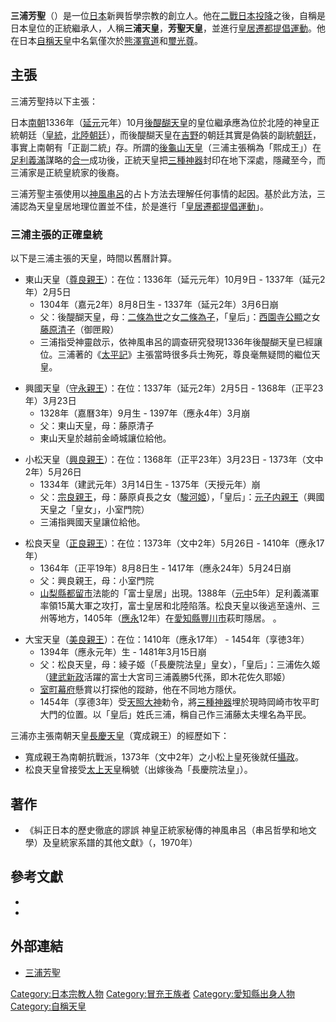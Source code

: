 {{Infobox person 
| 姓名       = 三浦芳聖  
| 出生日期   = {{Birth date|1904|9|17}} 
| 出生地     ={{JPN}}[[愛知縣|愛知縣]][[額田郡|額田郡]]  
| 死亡日期   = {{Death date and age|1971|3|30|1904|9|17}}
| 死亡地     ={{JPN}}[[豐川市|豐川市]][[市田町|市田町]]
| 國籍       ={{JPN}} 
| 別名       =三浦天皇，芳聖天皇 
| 知名於     =[[自稱天皇|自稱天皇]]
| 宗教信仰   =[[神風串呂|神風串呂]]
}}
{{japanese|japanese=三浦 芳聖|kana=みうら よしまさ}}

'''三浦芳聖'''（{{bd|1904年|9月17日|1971年|3月30日|}}）是一位[[日本|日本]]新興哲學宗教{{tsl|ja|神風串呂}}的創立人。他在[[二戰|二戰]][[日本投降|日本投降]]之後，自稱是日本皇位的正統繼承人，人稱'''三浦天皇'''，'''芳聖天皇'''，並進行[[皇居遷都提倡運動|皇居遷都提倡運動]]。他在日本[[日本天皇列表#近現代自稱天皇者|自稱天皇]]中名氣僅次於[[熊澤寬道|熊澤寬道]]和[[璽光尊|璽光尊]]。

== 主張 ==
三浦芳聖持以下主張：

日本[[南朝_(日本)|南朝]]1336年（[[延元|延元]]元年）10月[[後醍醐天皇|後醍醐天皇]]的皇位繼承應為位於北陸的神皇正統朝廷（[[皇統|皇統]]，[[北陸朝廷#三浦芳聖主張的北陸朝廷|北陸朝廷]]），而後醍醐天皇在[[吉野|吉野]]的朝廷其實是偽裝的副統[[朝廷|朝廷]]，事實上南朝有「正副二統」存。所謂的[[後龜山天皇|後龜山天皇]]（三浦主張稱為「熙成王」）在[[足利義滿|足利義滿]]謀略的[[明德和約|合一]]成功後，正統天皇把[[三種神器|三種神器]]封印在地下深處，隱藏至今，而三浦家是正統皇統家的後裔。

三浦芳聖主張使用以[[神風串呂|神風串呂]]的占卜方法去理解任何事情的起因。基於此方法，三浦認為天皇皇居地理位置並不佳，於是進行「[[皇居遷都提倡運動|皇居遷都提倡運動]]」。

=== 三浦主張的正確皇統 ===
以下是三浦主張的天皇，時間以舊曆計算。

*東山天皇（[[尊良親王|尊良親王]]）：在位：1336年（延元元年）10月9日 - 1337年（延元2年）2月5日
**1304年（嘉元2年）8月8日生 - 1337年（延元2年）3月6日崩
**父：後醍醐天皇，母：[[二條為世|二條為世]]之女[[二條為子|二條為子]]，「皇后」：[[西園寺公顯|西園寺公顯]]之女[[藤原清子|藤原清子]]（御匣殿）
**三浦指受神靈啟示，依神風串呂的調查研究發現1336年後醍醐天皇已經讓位。三浦著的《[[太平記|太平記]]》主張當時很多兵士殉死，尊良毫無疑問的繼位天皇。

*興國天皇（[[守永親王|守永親王]]）：在位：1337年（延元2年）2月5日 - 1368年（正平23年）3月23日
**1328年（嘉曆3年）9月生 - 1397年（應永4年）3月崩 
**父：東山天皇，母：藤原清子
**<!--三浦家が伝承する系図には，後醍醐天皇から皇位を継承されたとされている。三浦は後醍醐天皇之猶子となり，-->東山天皇於越前金崎城讓位給他。

*小松天皇（[[興良親王|興良親王]]）：在位：1368年（正平23年）3月23日 - 1373年（文中2年）5月26日
**1334年（建武元年）3月14日生 - 1375年（天授元年）崩
**父：[[宗良親王|宗良親王]]，母：藤原貞長之女（[[駿河姬|駿河姬]]），「皇后」：[[元子内親王|元子内親王]]（興國天皇之「皇女」，小室門院）
**三浦指興國天皇讓位給他。

*松良天皇（[[正良親王|正良親王]]）：在位：1373年（文中2年）5月26日 - 1410年（應永17年）
**1364年（正平19年）8月8日生 - 1417年（應永24年）5月24日崩
**父：興良親王，母：小室門院
**[[山梨縣|山梨縣]][[都留市|都留市]]法能的「富士皇居」出現。1388年（[[元中|元中]]5年）足利義滿軍率領15萬大軍之攻打，富士皇居和北陸陷落。松良天皇以後逃至遠州、三州等地方，1405年（[[應永|應永]]12年）在[[愛知縣|愛知縣]][[豐川市|豐川市]]萩町隱居。<!--「長慶院法皇」之崩御を知り，譲位。愛知県豊川市御油町美世賜之萬松山大通寺薬師堂を開基，聖竜法皇となる-->。

*大宝天皇（[[美良親王|美良親王]]）：在位：1410年（應永17年） - 1454年（享徳3年）
**1394年（應永元年）生 - 1481年3月15日崩
**父：松良天皇，母：綾子姬（「長慶院法皇」皇女），「皇后」：三浦佐久姬（[[建武新政|建武新政]]活躍的富士大宮司三浦義勝5代孫，即木花佐久耶姬）
**[[室町幕府|室町幕府]]懸賞以打探他的蹤跡，他在不同地方隱伏。<!--1438年（[[永享|永享]]10年），[[岡崎市|岡崎市]]切越に隠棲したという。最後まで付き従った数少ない臣下らに支えられながら，皇威之回復を祈願して[[大般若波羅蜜多経|大般若経]]六百巻を念書するなど修行に専念する日々を過ごしたという。-->
**1454年（享德3年）受[[天照大神|天照大神]]勅令，將[[三種神器|三種神器]]埋於現時岡崎市牧平町大門的位置。以「皇后」姓氏三浦，稱自己作三浦藤太夫埋名為平民。

三浦亦主張南朝天皇[[長慶天皇|長慶天皇]]（寛成親王）的經歷如下：
*寬成親王為南朝抗戰派，1373年（文中2年）之小松上皇死後就任[[攝政|攝政]]。
*松良天皇曾接受[[太上天皇|太上天皇]]稱號（出嫁後為「長慶院法皇」）。
<!--*密かに富士之皇居へ移り，ここから東国武士に[[北朝_(日本)|北朝]]打倒之大号令を発し，1385年（元中2年）からは側近之[[公卿|公卿]]らを従え[[高野山|高野山]]に之ぼり戦勝祈願を込めた後，高野聖僧上人に扮して全国を行脚した。
*南北朝合一之後，1409年（應永16年）秋，[[播磨国|播磨国]]之城山で地元之武士らに急襲され，[[兵庫県|兵庫県]][[加西市|加西市]]泉町青野之西山で没した。-->

== 著作==
* 《糾正日本的歷史徹底的謬誤 神皇正統家秘傳的神風串呂（串呂哲學和地文學）及皇統家系譜的其他文獻》（{{lang-ja|徹底的に日本歴史之誤謬を糺す－神皇正統家極秘伝の神風串呂(串呂哲学と地文学)及皇統家系譜其他文献を以て}}，1970年）

== 參考文獻 ==
* {{ja}}{{cite  book|script-title=ja:天皇が十九人いた|trans_title=《十九位天皇》|publisher=[[文藝春秋|文藝春秋]]|author=[[保阪正康|保阪正康]]|year=1995|}}
* {{ja}}{{cite book|script-title=ja:エロスを介して眺めた天皇は夢まぼろし之華である 御落胤と偽天皇|trans_title=《華麗的天皇夢 所謂假天皇的後裔》|editor=[[玉川信明|玉川信明]]|publisher = 社會評論社|year = 1990}}

== 外部連結 ==
* [http://0394.daa.jp/kanro/tetugaku/sosisha/index.html 三浦芳聖]{{dead link|date=2017年11月 |bot=InternetArchiveBot |fix-attempted=yes }}

{{normdaten}}
{{DEFAULTSORT:miura yoshimasa}}
[[Category:日本宗教人物|Category:日本宗教人物]]
[[Category:冒充王族者|Category:冒充王族者]]
[[Category:愛知縣出身人物|Category:愛知縣出身人物]]
[[Category:自稱天皇|Category:自稱天皇]]
